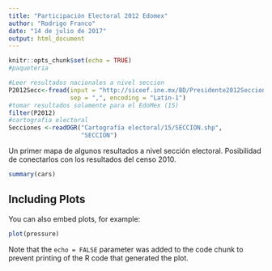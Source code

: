 ```yaml
---
title: "Participación Electoral 2012 Edomex"
author: "Rodrigo Franco"
date: "14 de julio de 2017"
output: html_document
---
```


```r
knitr::opts_chunk$set(echo = TRUE)
#paqueteria

#Leer resultados nacionales a nivel seccion
P2012Secc<-fread(input = "http://siceef.ine.mx/BD/Presidente2012Seccion.csv", 
                 sep = ",", encoding = "Latin-1")
#tomar resultados solamente para el EdoMex (15)
filter(P2012)
#cartografia electoral 
Secciones <-readOGR("Cartografía electoral/15/SECCION.shp", 
                    "SECCION")


```

Un primer mapa de algunos resultados a nivel sección electoral. 
Posibilidad de conectarlos con los resultados del censo 2010. 



```r
summary(cars)
```

## Including Plots

You can also embed plots, for example:

```r
plot(pressure)
```

Note that the `echo = FALSE` parameter was added to the code chunk to prevent printing of the R code that generated the plot.
